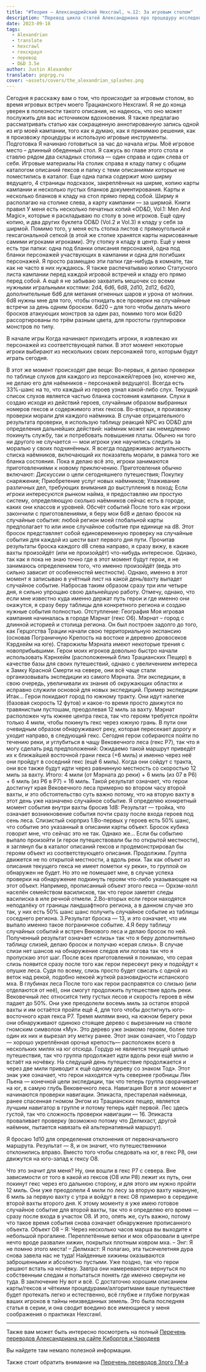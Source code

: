 ```yaml
---
title: "#Теория — Александрийский Hexcrawl, ч.12: За игровым столом"
description: "Перевод цикла статей Александриана про процедуру исследования гексов в третьей редакции D&D #alexandrian #hexcrawl #dnd3e #translate"
date: 2023-09-18
tags:
  - Alexandrian
  - translate
  - hexcrawl
  - гекскраул
  - перевод
  - D&D 3.5e
author: Justin Alexander
translator: pnprpg.ru
cover: ~assets/covers/the_alexandrian_splashes.png
---
```


Сегодня я расскажу вам о том, что происходит за игровым столом, во время игровых встреч моего Трацианского Hexcrawl. Я не до конца уверен в полезности такого описания, но надеюсь, что оно может послужить для вас источником вдохновения. Я также предлагаю рассматривать статью как сокращенную аннотированную запись одной из игр моей кампании, того как я думаю, как я принимаю решения¸ как я произвожу процедуры и использую игровые инструменты.
Подготовка
 Я начинаю готовиться за час до начала игры. Моё игровое место – длинный обеденный стол. Я сажусь во главе этого стола и ставлю рядом два складных столика — один справа и один слева от себя.
Игровые материалы
На столик справа я кладу папку с общим каталогом описаний гексов и папку с теми описаниями которые не поместились в каталог. Еще одна папка содержит мою ширму ведущего, 4 страницы подсказок, закреплённых на ширме, копию карты кампании и несколько пустых бланков документирования. Карты и несколько бланков я кладу на стол прямо перед собой. Ширму я располагаю на столике слева, а карту кампании — за ширмой.
Книги правил
У меня есть несколько печатных копий «OD&D, Vol.1: Men And Magic», которые я раскладываю по столу в зоне игроков. Ещё одну копию, и два других буклета OD&D (Vol.2 и Vol.3) я кладу у себя за ширмой. Помимо того, у меня есть стопка листов с прямоугольной и гексагональной сеткой (в этой же стопке хранятся карты нарисованные самими игроками игроками). Эту стопку я кладу в центр. Ещё у меня есть три папки: одна под бланки описания персонажей, одна под бланки персонажей участвующих в кампании и одна для погибших персонажей. Я просто размещаю эти папки где-нибудь в комнате, так как не часто в них нуждаюсь. Я также распечатываю копию Статусного листа кампании перед каждой игровой встречей и кладу его прямо перед собой. А ещё я не забываю захватить мешочек со всеми нужными игральными костями: 2d4, 6d6, 6d8, 2d10, 2d12, 6d20, дополнительные 6d6 для метания огненных шаров и урона от молнии.
6d8 нужны мне для того, чтобы откидать все проверки на случайные встречи за день одним броском.
6d20 – для того чтобы делать много бросков атакующих монстров за один раз, помимо того мои 6d20 рассортированы по трём разным цвета, для простоты группировки монстров по типу.

В начале игры
Когда начинают приходить игроки, я извлекаю их персонажей из соответствующей папки. В этот момент некоторые игроки выбирают из нескольких своих персонажей того, которым будут играть сегодня.

В этот же момент происходят две вещи:
Во-первых, я делаю проверки по таблице слухов для каждого из персонажей/героев (но, конечно же, не делаю его для наёмников – персонажей ведущего). Всегда есть 33%-шанс на то, что каждый из героев узнал какой-либо слух. Текущий список слухов является частью бланка состояния кампании. Слухи я создаю исходя из действий героев, случайным образом выбранных номеров гексов и содержимого этих гексов. Во-вторых, я произвожу проверки морали для каждого наёмника. В случае отрицательного результата проверки, я использую таблицу реакций NPC из OD&D для определения дальнейших действий: наёмник может как немедленно покинуть службу, так и потребовать повышения платы. Обычно ни того ни другого не случается — мои игроки уже научились следить за моралью у своих подчинённых. Я всегда поддерживаю актуальность списка наёмников, включающий их показатель морали, в рамка того же бланка состояния. Пока я делаю всё это, игроки занимаются приготовлениями к новому приключению.
Приготовления обычно включают:
Дискуссии о цели сегодняшнего путешествия;
Покупку снаряжения;
Приобретение услуг новых наёмников;
Улаживание различных дел, требующих внимания до выступления в поход;
Если игроки интересуются рынком найма, я предоставляю им простую систему, определяющую сколько наёмников сейчас есть в городе, каких они классов и уровней.
Обсчёт событий
После того как игроки закончили с приготовлениями, я беру мои 6d8 и делаю бросок на случайные события: любой регион моей глобальной карты предполагает то или иное случайное событие при единице на d8. Этот бросок представляет собой единовременную проверку на случайные события для каждой из шести вахт первого дня пути. Прочитав результаты броска каждого d8 слева направо, я сразу вижу, в какие вахты произойдёт (или не произойдёт) что-нибудь интересное. Однако, так как я пока не знаю точно где в этот момент будут герои, я не занимаюсь определением того, что именно произойдёт (ведь это сильно зависит от особенностей местности). Однако, именно в этот момент я записываю в учётный лист на какой день/вахту выпадет случайное событие. Набросав таким образом сразу три или четыре дня, я сильно упрощаю свою дальнейшую работу.
Отмечу, однако, что если мне известно куда именно держат путь герои и где именно они окажутся, я сразу беру таблицы для конкретного региона и создаю нужные события полностью.
Отступление: География
 Моя игровая кампания начиналась в городе Мэрнат (гекс O6). Мэрнат – город с длинной историей и столица региона. Он был построен задолго до того, как Герцогства Трации начали свою территориальную экспансию (основав Пограничную Крепость на востоке и деревню дровосеков Кэрдхейм на юге). Старожилы Мэрната имеют некоторые трения с новоприбывшими. Герои моих игроков довольно быстро начали использовать Кэрнхейм (расположенный близ Трацианских Пещер) в качестве базы для своих путешествий, однако с увеличением интереса к Замку Красной Смерти на севере, они всё чаще стали организовывать экспедиции из самого Мэрната. Эти экспедиции, в свою очередь, увеличивали их знания об окружающих областях и исправно служили основой для новых экспедиций.
Пример экспедиции
 Итак… Герои покидают город по южному тракту. Они идут налегке (базовая скорость 12 футов) и какое-то время просто движутся по травянистым пустошам, преодолевая 12 миль за вахту.
Мэрнат расположен чуть южнее центра гекса, так что героям требуется пройти только 4 мили, чтобы покинуть гекс через южную грань.
В пути они очевидным образом обнаруживают реку, которая пересекает дорогу и уходит направо, в следующий гекс. Сегодня герои собираются пойти по течению реки, и углубиться в чащу Вековечного леса (гекс P7), так что я могу сделать ряд предположений:
Ожидаемо такой маршрут приведёт их к ближайшей восточной грани гекса (+6 миль) и именно через неё они пройдут в соседний гекс (ещё 6 миль).
Когда они сойдут с тракта, они все также будут идти через равнинную местность со скоростью 12 миль за вахту.
Итого: 4 мили (от Мэрната до реки) + 6 миль (из 07 в P6) + 6 миль (из P6 в P7) = 16 миль. Такой результат означает, что герои достигнут края Вековечного леса примерно во втором часу второй вахты, и это обстоятельство суть важно потому, что на вторую вахту в этот день уже назначено случайное событие. Я определяю конкретный момент события внутри вахты бросив 1d8: Результат — тройка, что означает возникновение события почти сразу после входа героев под сень леса.
Слизистый сюрприз
1.Во-первых у героев есть 50% шанс, что событие это указанный в описании карты объект. Бросок кубика говорит мне, что сейчас это не так. Однако же… Если бы событию выпало произойти (и герои путешествовали бы по открытой местности), я заглянул бы в каталог описаний гексов и продемонстрировал бы героям объект из соответствующего описания. Продолжим. Группа движется не по открытой местности, а вдоль реки. Так как объект из описания текущего гекса не имеет пометки «у реки», то группой он обнаружен не будет. Но это не помешает мне, в случае успеха проверки на обнаружение подкинуть героям что-либо указывающее на этот объект. Например, прописанный объект этого гекса — Орхэм-холл населён семейством василисков, так что герои заметят следы василиска в иле речной отмели. 2.Во-вторых если герои находятся неподалёку от границы ландшафтного региона, а в данном случае это так, у них есть 50% шанс шанс получить случайное событие из таблицы соседнего региона. 3.Результат броска — 13, и это означает, что им выпало именно такое пограничное событие. 4.Я беру таблицу случайных событий и встреч Векового леса и делаю бросок по ней. Полученный результат означает «слизь» так что я беру дополнительно таблицу слизей, делаю бросок и получаю «серая слизь». В случае слизи нет шансов на обнаружение следов или логова так что я пропускаю этот шаг. После всех приготовлений я понимаю, что серая слизь появится сразу после того как герои пересекут реку и подойдут к опушке леса. Судя по всему, слизь просто будет свисать с одной из веток над рекой, подобно некоей жуткой разновидности испанского мха.
В глубинах леса
 После того как герои расправятся со слизью (или отделаются от неё), они смогут продолжить путешествие вдоль реки. Вековечный лес относится типу густых лесов и скорость героев в нём падает до 50%. Они уже преодолели восемь миль за остаток второй вахты и им остаётся пройти ещё 4, для того чтобы достигнуть юго-восточного края гекса P7. Тремя милями вниз, на южном берегу реки они обнаруживают одиноко стоящее дерево c вырезанным на стволе гномским символом «Му». Это дерево уже знакомо героям, более того один их них и вырезал эту метку ранее. Этот знак означает, что Гордур — хорошо укреплённая орочья крепость— расположен всего в нескольких милях на юг отсюда. Гордур не является текущей целью путешествия, так что группа продолжает идти вдоль реки ещё милю и встаёт на ночёвку. На следущий день путешествие продолжается и через две мили приводит к ещё одному дереву со знаком Тод». Этот знак уже означает, что герои находятся чуть севернее гробницы Лян Пьена — конечной цели экспедиции, так что теперь группа сворачивает на юг, в самую глубь Вековечного леса.
Навигация
Вот в этот момент и начинаются проверки навигации. Эпикаста, престарелая наёмница, ранее спасенная гномом Энгом из Трацианских пещер, является лучшим навигатор в группе и потому теперь идёт первой.
Лес здесь густой, так что сложность проверки навигации — 16.
Эпикаста проваливает проверку (возможно потому что Делмхаст, другой наёмник, пытается навязать ей альтернативный маршрут).

Я бросаю 1d10 для определения отклонения от первоначального маршрута. Результат — 8, и он значит, что путешественники отклонились вправо. Вместо того чтобы следовать на юг, в гекс P8, они движутся на юго-запад к гексу О8.

Что это значит для меня?
Ну, они вошли в гекс P7 с севера. Вне зависимости от того в какой из гексов (O8 или P8) лежит их путь, они покинут гекс через его дальнюю сторону, и для этого им нужно пройти 12 миль. Они уже преодолели 4 мили по лесу за вторую вахту накануне, 6 миль за первую вахту с утра и войдут в гекс О8 примерно в середине второй вахты второго дня. К этому моменту я уже имею готовое случайное событие для второй вахты, так что я определяю его время — сразу после входа в участок О8. И это, опять же, суть важно, потому что такое время события снова означает обнаружение прописанного объекта.
Объект О8
– Я: Через несколько часов марша вы выходите к небольшой прогалине. Переплетённые ветки и мох образовали в центре нечто вроде развалин хижин, покрытых плотным ковром мха. – Энг: Я не помню этого места! – Делмхаст: Я полагаю, эта тысячелетняя дура снова завела нас не туда!
Найденные хижины оказываются заброшенными и абсолютно пустыми. Уже поздно, так что герои решают встать на ночёвку. Завтра они намереваются вернуться по собственным следам и попытаться понять где именно свернули не туда.
В заключение
 Ну вот и всё. С достаточно хорошим описанием карты/гексов и чёткими процедурами/алгоритмами ваше путешествие будет протекать легко и естественно, всё глубже и глубже погружая ваших игроков в тайны неизведанных земель. Это была последняя статья в серии, и она сводит воедино все имеющиеся у меня соображения о практиках Hexcrawl. 

 
---

Также вам может быть интересно посмотреть на полный 
[Перечень переводов Александриана на сайте Киборгов и Чародеев](https://cyborgsandmages.com/posts/translations/alexandrian-index)

Вы найдете там немало полезной информации.

Также стоит обратить внимание на [Перечень переводов Злого ГМ-а](https://cyborgsandmages.com/posts/translations/angrygm-index)

